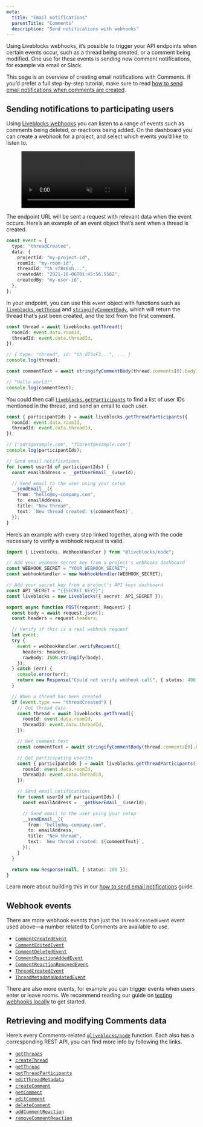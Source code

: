 ```yaml
---
meta:
  title: "Email notifications"
  parentTitle: "Comments"
  description: "Send notifications with webhooks"
---
```


Using Liveblocks webhooks, it’s possible to trigger your API endpoints when
certain events occur, such as a thread being created, or a comment being
modified. One use for these events is sending new comment notifications, for
example via email or Slack.

<Banner title="Step-by-step tutorial">

This page is an overview of creating email notifications with Comments. If you’d
prefer a full step-by-step tutorial, make sure to read
[how to send email notifications when comments are created](/docs/guides/how-to-send-email-notifications-when-comments-are-created).

</Banner>

## Sending notifications to participating users

Using [Liveblocks webhooks](/docs/platform/webhooks#Liveblocks-events) you can
listen to a range of events such as comments being deleted, or reactions being
added. On the dashboard you can create a webhook for a project, and select which
events you’d like to listen to.

<Figure>
  <video autoPlay loop muted playsInline>
    <source src="/assets/webhooks/edit-events.mp4" type="video/mp4" />
  </video>
</Figure>

The endpoint URL will be sent a request with relevant data when the event
occurs. Here’s an example of an event object that’s sent when a thread is
created.

```ts
const event = {
  type: "threadCreated",
  data: {
    projectId: "my-project-id",
    roomId: "my-room-id",
    threadId: "th_sf8s6sh...",
    createdAt: "2021-10-06T01:45:56.558Z",
    createdBy: "my-user-id",
  },
};
```

In your endpoint, you can use this `event` object with functions such as
[`liveblocks.getThread`](/docs/api-reference/liveblocks-node#get-rooms-roomId-threads-threadId)
and
[`stringifyCommentBody`](/docs/api-reference/liveblocks-node#stringify-comment-body),
which will return the thread that’s just been created, and the text from the
first comment.

```ts
const thread = await liveblocks.getThread({
  roomId: event.data.roomId,
  threadId: event.data.threadId,
});

// { type: "thread", id: "th_d75sF3...", ... }
console.log(thread);

const commentText = await stringifyCommentBody(thread.comments[0].body);

// "Hello world!"
console.log(commentText);
```

You could then call [`liveblocks.getParticipants`]() to find a list of user IDs
mentioned in the thread, and send an email to each user.

```ts
const { participantIds } = await liveblocks.getThreadParticipants({
  roomId: event.data.roomId,
  threadId: event.data.threadId,
});

// ["adri@example.com", "florent@example.com"]
console.log(participantIds);

// Send email notifications
for (const userId of participantIds) {
  const emailAddress = __getUserEmail__(userId);

  // Send email to the user using your setup
  __sendEmail__({
    from: "hello@my-company.com",
    to: emailAddress,
    title: "New thread",
    text: `New thread created: ${commentText}`,
  });
}
```

Here’s an example with every step linked together, along with the code necessary
to verify a webhook request is valid.

```ts title="Full example" isCollapsable isCollapsed
import { Liveblocks, WebhookHandler } from "@liveblocks/node";

// Add your webhook secret key from a project's webhooks dashboard
const WEBHOOK_SECRET = "YOUR_WEBHOOK_SECRET";
const webhookHandler = new WebhookHandler(WEBHOOK_SECRET);

// Add your secret key from a project's API keys dashboard
const API_SECRET = "{{SECRET_KEY}}";
const liveblocks = new Liveblocks({ secret: API_SECRET });

export async function POST(request: Request) {
  const body = await request.json();
  const headers = request.headers;

  // Verify if this is a real webhook request
  let event;
  try {
    event = webhookHandler.verifyRequest({
      headers: headers,
      rawBody: JSON.stringify(body),
    });
  } catch (err) {
    console.error(err);
    return new Response("Could not verify webhook call", { status: 400 });
  }

  // When a thread has been created
  if (event.type === "threadCreated") {
    // Get thread data
    const thread = await liveblocks.getThread({
      roomId: event.data.roomId,
      threadId: event.data.threadId,
    });

    // Get comment text
    const commentText = await stringifyCommentBody(thread.comments[0].body);

    // Get participating userIds
    const { participantIds } = await liveblocks.getThreadParticipants({
      roomId: event.data.roomId,
      threadId: event.data.threadId,
    });

    // Send email notifications
    for (const userId of participantIds) {
      const emailAddress = __getUserEmail__(userId);

      // Send email to the user using your setup
      __sendEmail__({
        from: "hello@my-company.com",
        to: emailAddress,
        title: "New thread",
        text: `New thread created: ${commentText}`,
      });
    }
  }

  return new Response(null, { status: 200 });
}
```

Learn more about building this in our
[how to send email notifications](/docs/guides/how-to-send-email-notifications-when-comments-are-created)
guide.

## Webhook events

There are more webhook events than just the `ThreadCreatedEvent` event used
above—a number related to Comments are available to use.

- [`CommentCreatedEvent`](/docs/platform/webhooks#CommentCreatedEvent)
- [`CommentEditedEvent`](/docs/platform/webhooks#CommentEditedEvent)
- [`CommentDeletedEvent`](/docs/platform/webhooks#CommentDeletedEvent)
- [`CommentReactionAddedEvent`](/docs/platform/webhooks#CommentReactionAddedEvent)
- [`CommentReactionRemovedEvent`](/docs/platform/webhooks#CommentReactionRemovedEvent)
- [`ThreadCreatedEvent`](/docs/platform/webhooks#ThreadCreatedEvent)
- [`ThreadMetadataUpdatedEvent`](/docs/platform/webhooks#ThreadMetadataUpdatedEvent)

There are also more events, for example you can trigger events when users enter
or leave rooms. We recommend reading our guide on
[testing webhooks locally](/docs/guides/how-to-test-webhooks-on-localhost) to
get started.

## Retrieving and modifying Comments data

Here’s every Comments-related
[`@liveblocks/node`](/docs/api-reference/liveblocks-node) function. Each also
has a corresponding REST API, you can find more info by following the links.

- [`getThreads`](/docs/api-reference/liveblocks-node#get-rooms-roomId-threads)
- [`createThread`](/docs/api-reference/liveblocks-node#post-rooms-roomId-threads)
- [`getThread`](/docs/api-reference/liveblocks-node#get-rooms-roomId-threads-threadId)
- [`getThreadParticipants`](/docs/api-reference/liveblocks-node#get-thread-participants)
- [`editThreadMetadata`](/docs/api-reference/liveblocks-node#post-rooms-roomId-threads-threadId-metadata)
- [`createComment`](/docs/api-reference/liveblocks-node#post-rooms-roomId-threads-threadId-comments)
- [`getComment`](/docs/api-reference/liveblocks-node#get-rooms-roomId-threads-threadId-comments-commentId)
- [`editComment`](/docs/api-reference/liveblocks-node#post-rooms-roomId-threads-threadId-comments-commentId)
- [`deleteComment`](/docs/api-reference/liveblocks-node#delete-rooms-roomId-threads-threadId-comments-commentId)
- [`addCommentReaction`](/docs/api-reference/liveblocks-node#post-rooms-roomId-threads-threadId-comments-commentId-add-reaction)
- [`removeCommentReaction`](/docs/api-reference/liveblocks-node#post-rooms-roomId-threads-threadId-comments-commentId-remove-reaction)
